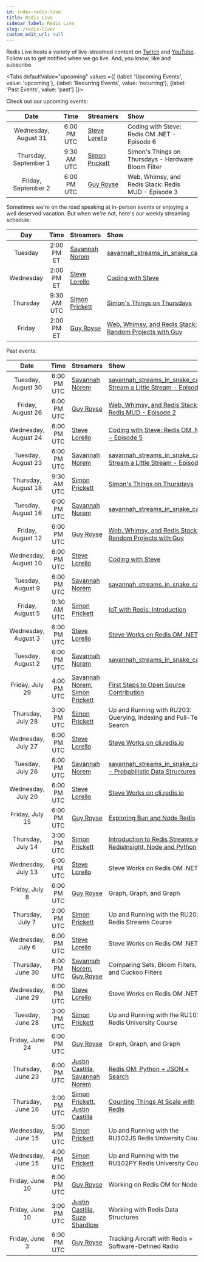 ```yaml
---
id: index-redis-live
title: Redis Live
sidebar_label: Redis Live
slug: /redis-live/
custom_edit_url: null
---
```


Redis Live hosts a variety of live-streamed content on [Twitch][twitch] and [YouTube][yt]. Follow us to get notified when we go live. And, you know, like and subscribe.

<Tabs
   defaultValue="upcoming"
   values ={[
    {label: 'Upcoming Events', value:  'upcoming'},
    {label: 'Recurring Events', value: 'recurring'},
    {label: 'Past Events', value: 'past'}
   ]}>

  <TabItem value="upcoming">

Check out our upcoming events:

|        Date           |    Time     | Streamers                 | Show                                                               |
| :-------------------: | :---------: | :------------------------ | :----------------------------------------------------------------- |
| Wednesday, August 31  | 6:00 PM UTC | [Steve Lorello][steve]    | Coding with Steve: Redis OM .NET - Episode 6                       |
| Thursday, September 1 | 9:30 AM UTC | [Simon Prickett][simon]   | Simon's Things on Thursdays - Hardware Bloom Filter                |
| Friday, September 2   | 6:00 PM UTC | [Guy Royse][guy]          | Web, Whimsy, and Redis Stack: Redis MUD - Episode 3                |

  </TabItem>
  <TabItem value="recurring">

Sometimes we're on the road speaking at in-person events or enjoying a well deserved vacation. But when we're not, here's our weekly streaming schedule:

|    Day    |    Time     | Streamers                | Show                                                             |
| :-------: | :---------: | :----------------------- | :--------------------------------------------------------------- |
| Tuesday   | 2:00 PM ET  | [Savannah Norem][norem]  | [savannah_streams_in_snake_case][twitch]                         |
| Wednesday | 2:00 PM ET  | [Steve Lorello][steve]   | [Coding with Steve][twitch]                                      |
| Thursday  | 9:30 AM UTC | [Simon Prickett][simon]  | [Simon's Things on Thursdays][twitch]                            |
| Friday    | 2:00 PM ET  | [Guy Royse][guy]         | [Web, Whimsy, and Redis Stack: Random Projects with Guy][twitch] |

  </TabItem>
  <TabItem value="past">

Past events:

|        Date          |    Time     | Streamers                                             | Show                                                                     |
| :------------------: | :---------: | :---------------------------------------------------- | :----------------------------------------------------------------------- |
| Tuesday, August 30   | 6:00 PM UTC | [Savannah Norem][norem]                               | [savannah_streams_in_snake_case: Stream a Little Stream - Episode 2][20] |
| Friday, August 26    | 6:00 PM UTC | [Guy Royse][guy]                                      | [Web, Whimsy, and Redis Stack: Redis MUD - Episode 2][19]                |
| Wednesday, August 24 | 6:00 PM UTC | [Steve Lorello][steve]                                | [Coding with Steve: Redis OM .NET - Episode 5][18]                       |
| Tuesday, August 23   | 6:00 PM UTC | [Savannah Norem][norem]                               | [savannah_streams_in_snake_case: Stream a Little Stream - Episode 1][17] |
| Thursday, August 18  | 9:30 AM UTC | [Simon Prickett][simon]                               | [Simon's Things on Thursdays][16]                                        |
| Tuesday, August 16   | 6:00 PM UTC | [Savannah Norem][norem]                               | [savannah_streams_in_snake_case][15]                                     |
| Friday, August 12    | 6:00 PM UTC | [Guy Royse][guy]                                      | [Web, Whimsy, and Redis Stack: Random Projects with Guy][14]             |
| Wednesday, August 10 | 6:00 PM UTC | [Steve Lorello][steve]                                | [Coding with Steve][13]                                                  |
| Tuesday, August 9    | 6:00 PM UTC | [Savannah Norem][norem]                               | [savannah_streams_in_snake_case][12]                                     |
| Friday, August 5     | 9:30 AM UTC | [Simon Prickett][simon]                               | [IoT with Redis: Introduction][11]                                       |
| Wednesday, August 3  | 6:00 PM UTC | [Steve Lorello][steve]                                | [Steve Works on Redis OM .NET][10]                                       |
| Tuesday, August 2    | 6:00 PM UTC | [Savannah Norem][norem]                               | [savannah_streams_in_snake_case][9]                                      |
| Friday, July 29      | 4:00 PM UTC | [Savannah Norem][norem], [Simon Prickett][simon]      | [First Steps to Open Source Contribution][8]                             |
| Thursday, July 28    | 3:00 PM UTC | [Simon Prickett][simon]                               | Up and Running with RU203: Querying, Indexing and Full-Text Search       |
| Wednesday, July 27   | 6:00 PM UTC | [Steve Lorello][steve]                                | [Steve Works on cli.redis.io][7]                                         |
| Tuesday, July 26     | 6:00 PM UTC | [Savannah Norem][norem]                               | [savannah_streams_in_snake_case - Probabilistic Data Structures][6]      |
| Wednesday, July 20   | 6:00 PM UTC | [Steve Lorello][steve]                                | [Steve Works on cli.redis.io][4]                                         |
| Friday, July 15      | 6:00 PM UTC | [Guy Royse][guy]                                      | [Exploring Bun and Node Redis][3]                                        |
| Thursday, July 14    | 3:00 PM UTC | [Simon Prickett][simon]                               | [Introduction to Redis Streams with RedisInsight, Node and Python][5]    |
| Wednesday, July 13   | 6:00 PM UTC | [Steve Lorello][steve]                                | Steve Works on Redis OM .NET                                             |
| Friday, July 8       | 6:00 PM UTC | [Guy Royse][guy]                                      | Graph, Graph, and Graph                                                  |
| Thursday, July 7     | 2:00 PM UTC | [Simon Prickett][simon]                               | Up and Running with the RU202 Redis Streams Course                       |
| Wednesday, July 6    | 6:00 PM UTC | [Steve Lorello][steve]                                | Steve Works on Redis OM .NET                                             |
| Thursday, June 30    | 6:00 PM UTC | [Savannah Norem][norem], [Guy Royse][guy]             | Comparing Sets, Bloom Filters, and Cuckoo Filters                        |
| Wednesday, June 29   | 6:00 PM UTC | [Steve Lorello][steve]                                | Steve Works on Redis OM .NET!                                            |
| Tuesday, June 28     | 3:00 PM UTC | [Simon Prickett][simon]                               | Up and Running with the RU102J Redis University Course                   |
| Friday, June 24      | 6:00 PM UTC | [Guy Royse][guy]                                      | Graph, Graph, and Graph                                                  |
| Thursday, June 23    | 6:00 PM UTC | [Justin Castilla][justin], [Savannah Norem][norem]    | [Redis OM: Python + JSON + Search][2]                                    |
| Thursday, June 16    | 3:00 PM UTC | [Simon Prickett][simon], [Justin Castilla][justin]    | [Counting Things At Scale with Redis][1]                                 |
| Wednesday, June 15   | 5:00 PM UTC | [Simon Prickett][simon]                               | Up and Running with the RU102JS Redis University Course                  |
| Wednesday, June 15   | 4:00 PM UTC | [Simon Prickett][simon]                               | Up and Running with the RU102PY Redis University Course                  |
| Friday, June 10      | 6:00 PM UTC | [Guy Royse][guy]                                      | Working on Redis OM for Node.js                                          |
| Friday, June 10      | 3:00 PM UTC | [Justin Castilla][justin], [Suze Shardlow][suze]      | Working with Redis Data Structures                                       |
| Friday, June 3       | 6:00 PM UTC | [Guy Royse][guy]                                      | Tracking Aircraft with Redis + Software-Defined Radio                    |

  </TabItem>
</Tabs>

<!-- Links to streamers -->
[bsb]: https://twitter.com/bsbodden
[guy]: https://twitter.com/guyroyse
[justin]: https://twitter.com/JustCastilla
[norem]: https://twitter.com/sav_norem
[simon]: https://simonprickett.dev
[steve]: https://twitter.com/slorello
[suze]: https://twitter.com/SuzeShardlow

<!-- Links to platforms -->
[twitch]: https://twitch.tv/redisinc
[yt]: https://www.youtube.com/redisinc

<!-- Links to specific videos -->
[20]: https://www.youtube.com/watch?v=7yTGbTaoWnA
[19]: https://www.youtube.com/watch?v=9br25zr9jv0
[18]: https://www.youtube.com/watch?v=922nnTcThLA
[17]: https://www.youtube.com/watch?v=QDfGI6jpwqA
[16]: https://www.youtube.com/watch?v=uyjAFP73ttI
[15]: https://www.youtube.com/watch?v=cFnBfsbyhvU
[14]: https://www.youtube.com/watch?v=FfD2nmCrocI
[13]: https://www.youtube.com/watch?v=eSnmtf3zcNc
[12]: https://www.youtube.com/watch?v=w1S-ZuCJc2Y
[11]: https://www.youtube.com/watch?v=1F2nmm2jBjA
[10]: https://www.youtube.com/watch?v=_HyV2OkMUCw
[9]: https://www.youtube.com/watch?v=y5VXze8xtEA
[8]: https://www.youtube.com/watch?v=SnKeNYJ_qsQ
[7]: https://www.youtube.com/watch?v=68FDI5GlMIU
[6]: https://www.youtube.com/watch?v=_TGJSXZvLT8
[5]: https://www.youtube.com/watch?v=q2UOkQmIo9Q
[4]: https://www.youtube.com/watch?v=LV2Ax0Y8Kxk
[3]: https://www.youtube.com/watch?v=aWJ9mfmHqfw
[2]: https://www.youtube.com/watch?v=ZP2j7bmWfmU
[1]: https://www.youtube.com/watch?v=FAJXq5Qqc0Y
